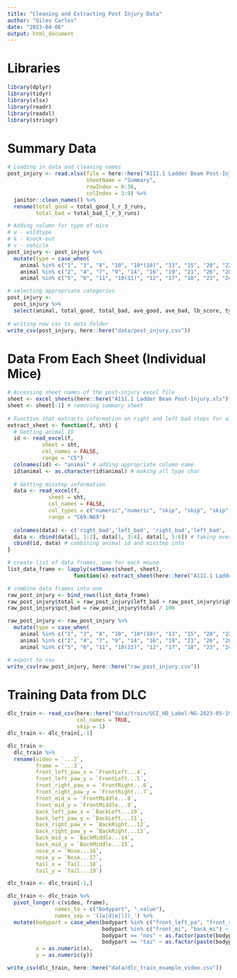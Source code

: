 ```yaml
---
title: "Cleaning and Extracting Post Injury Data"
author: "Giles Carlos"
date: "2023-04-06"
output: html_document
---
```


# Libraries

```r
library(dplyr)
library(tidyr)
library(xlsx)
library(readr)
library(readxl)
library(stringr)
```

# Summary Data

```r
# Loading in data and cleaning names
post_injury <- read.xlsx(file = here::here("A111.1 Ladder Beam Post-Injury.xls"), 
                         sheetName = "Summary", 
                         rowIndex = 6:36, 
                         colIndex = 3:9) %>% 
  janitor::clean_names() %>% 
  rename(total_good = total_good_l_r_3_runs,
         total_bad = total_bad_l_r_3_runs)

# Adding column for type of mice
# w - wildtype
# k - knock-out
# v - vehicle
post_injury <- post_injury %>% 
  mutate(type = case_when(
    animal %in% c("1", "3", "8", "10", "10*(10)", "13", "15", "20", "22", "25", "27", "31", "32") ~ "w",
    animal %in% c("2", "4", "7", "9", "14", "16", "19", "21", "26", "28") ~ "k",
    animal %in% c("5", "6", "11", "10(11)", "12", "17", "18", "23", "24", "29", "30") ~ "v"))

# selecting appropriate categories
post_injury <- 
  post_injury %>% 
  select(animal, total_good, total_bad, ave_good, ave_bad, lb_score, type)
  
# writing new csv to data folder
write_csv(post_injury, here::here("data/post_injury.csv"))
```

# Data From Each Sheet (Individual Mice)

```r
# Accessing sheet names of the post-injury excel file
sheet <- excel_sheets(here::here("A111.1 Ladder Beam Post-Injury.xls"))
sheet <- sheet[-1] # removing summary sheet
  
# Function that extracts information on right and left bad steps for all three trials for all mice
extract_sheet <- function(f, sht) {
  # Getting animal ID
  id <- read_excel(f, 
           sheet = sht,
           col_names = FALSE,
           range = "C5")
  colnames(id) <- "animal" # adding appropriate column name
  id$animal <- as.character(id$animal) # making all type char
  
  # Getting misstep information
  data <- read_excel(f, 
             sheet = sht,
             col_names = FALSE,
             col_types = c("numeric","numeric", "skip", "skip", "skip", "numeric","numeric", "skip", "skip", "skip", "numeric","numeric"),
             range = "C69:N69")
  
  colnames(data) <- c('right_bad','left_bad', 'right_bad','left_bad', 'right_bad','left_bad') # renaming columns
  data <- rbind(data[1, 1:2], data[1, 3:4], data[1, 5:6]) # taking every two columns and appending them as rows
  cbind(id, data) # combining animal id and misstep info
}

# create list of data frames, one for each mouse
list_data_frame <- lapply(setNames(sheet, sheet), 
                     function(x) extract_sheet(here::here("A111.1 Ladder Beam Post-Injury.xls"), sht = x))

# combine data frames into one
raw_post_injury <- bind_rows(list_data_frame)
raw_post_injury$total = raw_post_injury$left_bad + raw_post_injury$right_bad
raw_post_injury$pct_bad = raw_post_injury$total / 100

raw_post_injury <- raw_post_injury %>% 
  mutate(type = case_when(
    animal %in% c("1", "3", "8", "10", "10*(10)", "13", "15", "20", "22", "25", "27", "31", "32") ~ "w",
    animal %in% c("2", "4", "7", "9", "14", "16", "19", "21", "26", "28") ~ "k",
    animal %in% c("5", "6", "11", "10(11)", "12", "17", "18", "23", "24", "29", "30") ~ "v"))

# export to csv
write_csv(raw_post_injury, here::here("raw_post_injury.csv"))
```

# Training Data from DLC

```r
dlc_train <- read_csv(here::here("data/train/UCI_HD_Label-NG-2023-05-19/labeled-data/20230112_145948/CollectedData_NG.csv"),
                      col_names = TRUE,
                      skip = 1) 
dlc_train <- dlc_train[,-1]

dlc_train <- 
  dlc_train %>% 
  rename(video = `...2`,
         frame = `...3`,
         front_left_paw_x = `FrontLeft...4`,
         front_left_paw_y = `FrontLeft...5`,
         front_right_paw_x = `FrontRight...6`,
         front_right_paw_y = `FrontRight...7`,
         front_mid_x = `FrontMiddle...8`,
         front_mid_y = `FrontMiddle...9`,
         back_left_paw_x = `BackLeft...10`,
         back_left_paw_y = `BackLeft...11`,
         back_right_paw_x = `BackRight...12`,
         back_right_paw_y = `BackRight...13`,
         back_mid_x = `BackMiddle...14`,
         back_mid_y = `BackMiddle...15`,
         nose_x = `Nose...16`,
         nose_y = `Nose...17`,
         tail_x = `Tail...18`,
         tail_y = `Tail...19`) 

dlc_train <- dlc_train[-1,]

dlc_train <- dlc_train %>% 
  pivot_longer(-c(video, frame), 
               names_to = c("bodypart", ".value"),
               names_sep = '([w|d|e|l])_') %>% 
  mutate(bodypart = case_when(bodypart %in% c("front_left_pa", "front_right_pa", "back_left_pa", "back_right_pa") ~ as.factor(paste(bodypart, "w", sep="")),
                              bodypart %in% c("front_mi", "back_mi") ~ as.factor(paste(bodypart, "d", sep="")),
                              bodypart == "nos" ~ as.factor(paste(bodypart, "e", sep="")),
                              bodypart == "tai" ~ as.factor(paste(bodypart, "l", sep=""))),
         x = as.numeric(x),
         y = as.numeric(y)) 

write_csv(dlc_train, here::here("data/dlc_train_example_video.csv"))
```






